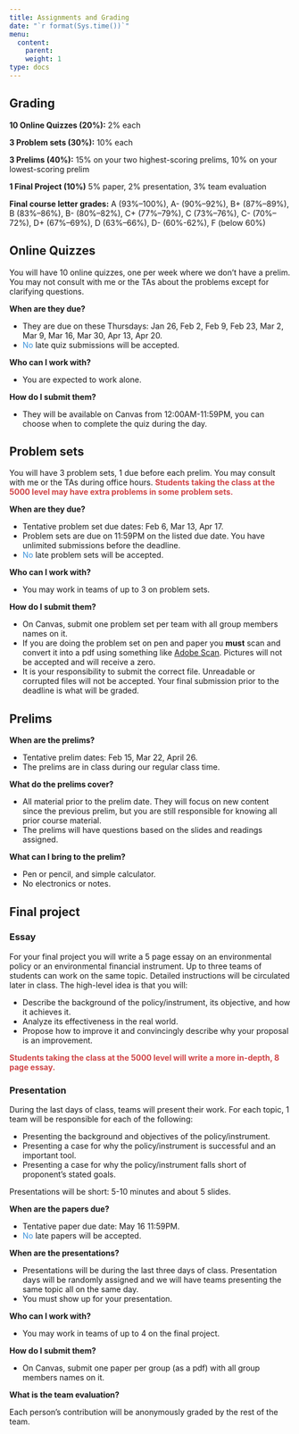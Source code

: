```yaml
---
title: Assignments and Grading
date: "`r format(Sys.time())`"
menu:
  content:
    parent: 
    weight: 1
type: docs
---
```


## Grading

**10 Online Quizzes (20%):** 2% each

**3 Problem sets (30%):** 10% each 

**3 Prelims (40%):** 15% on your two highest-scoring prelims, 10% on your lowest-scoring prelim

**1 Final Project (10%)** 5% paper, 2% presentation, 3% team evaluation

**Final course letter grades:** A (93%–100%), A- (90%–92%), B+ (87%–89%), B (83%–86%), B- (80%–82%), C+ (77%–79%), C (73%–76%), C- (70%–72%), D+ (67%–69%), D (63%–66%), D- (60%-62%), F (below 60%)

## Online Quizzes

You will have 10 online quizzes, one per week where we don't have a prelim. You may not consult with me or the TAs about the problems except for clarifying questions.

**When are they due?** 

- They are due on these Thursdays: Jan 26, Feb 2, Feb 9, Feb 23, Mar 2, Mar 9, Mar 16, Mar 30, Apr 13, Apr 20.
- <span style="color:#3C93DC">No</span> late quiz submissions will be accepted.

**Who can I work with?** 

- You are expected to work alone.

**How do I submit them?**

- They will be available on Canvas from 12:00AM-11:59PM, you can choose when to complete the quiz during the day.

## Problem sets

You will have 3 problem sets, 1 due before each prelim. You may consult with me or the TAs during office hours. <span style="color:#CF4446">**Students taking the class at the 5000 level may have extra problems in some problem sets.**</span> 
 
**When are they due?** 

- Tentative problem set due dates: Feb 6, Mar 13, Apr 17.
- Problem sets are due on 11:59PM on the listed due date. You have unlimited submissions before the deadline.
- <span style="color:#3C93DC">No</span> late problem sets will be accepted.

**Who can I work with?**

- You may work in teams of up to 3 on problem sets.

**How do I submit them?** 
 
- On Canvas, submit one problem set per team with all group members names on it.
- If you are doing the problem set on pen and paper you **must** scan and convert it into a pdf using something like [Adobe Scan](https://www.adobe.com/acrobat/mobile/scanner-app.html). Pictures will not be accepted and will receive a zero.
- It is your responsibility to submit the correct file. Unreadable or corrupted files will not be accepted. Your final submission prior to the deadline is what will be graded.


## Prelims 

**When are the prelims?**

- Tentative prelim dates: Feb 15, Mar 22, April 26.
- The prelims are in class during our regular class time.

**What do the prelims cover?**

- All material prior to the prelim date. They will focus on new content since the previous prelim, but you are still responsible for knowing all prior course material.
- The prelims will have questions based on the slides and readings assigned.

**What can I bring to the prelim?**

- Pen or pencil, and simple calculator.
- No electronics or notes.

## Final project 

### Essay
For your final project you will write a 5 page essay on an environmental policy or an environmental financial instrument. Up to three teams of students can work on the same topic. Detailed instructions will be circulated later in class. The high-level idea is that you will:

- Describe the background of the policy/instrument, its objective, and how it achieves it.
- Analyze its effectiveness in the real world.
- Propose how to improve it and convincingly describe why your proposal is an improvement.

<span style="color:#CF4446">**Students taking the class at the 5000 level will write a more in-depth, 8 page essay.**</span> 

### Presentation
During the last days of class, teams will present their work. For each topic, 1 team will be responsible for each of the following:

- Presenting the background and objectives of the policy/instrument.
- Presenting a case for why the policy/instrument is successful and an important tool.
- Presenting a case for why the policy/instrument falls short of proponent's stated goals.

Presentations will be short: 5-10 minutes and about 5 slides.

**When are the papers due?** 

- Tentative paper due date: May 16 11:59PM.
- <span style="color:#3C93DC">No</span> late papers will be accepted.

**When are the presentations?** 

- Presentations will be during the last three days of class. Presentation days will be randomly assigned and we will have teams presenting the same topic all on the same day.
- You must show up for your presentation.

**Who can I work with?**

- You may work in teams of up to 4 on the final project.

**How do I submit them?** 

- On Canvas, submit one paper per group (as a pdf) with all group members names on it.

**What is the team evaluation?**

Each person's contribution will be anonymously graded by the rest of the team.